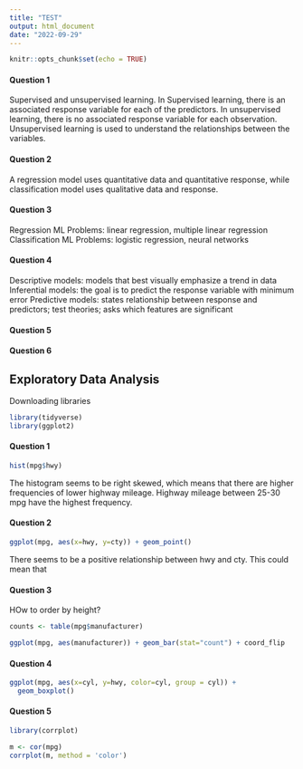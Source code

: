 ```yaml
---
title: "TEST"
output: html_document
date: "2022-09-29"
---
```


```r
knitr::opts_chunk$set(echo = TRUE)
```

#### Question 1
Supervised and unsupervised learning. In Supervised learning, there is an associated response variable for each of the predictors. In unsupervised learning, there is no associated response variable for each observation. Unsupervised learning is used to understand the relationships between the variables.

#### Question 2
A regression model uses quantitative data and quantitative response, while classification model uses qualitative data and response.


#### Question 3
Regression ML Problems: linear regression, multiple linear regression
Classification ML Problems: logistic regression, neural networks

#### Question 4
Descriptive models: models that best visually emphasize a trend in data
Inferential models: the goal is to predict the response variable with minimum error
Predictive models: states relationship between response and predictors; test theories; asks which features are significant

#### Question 5
#### Question 6

## Exploratory Data Analysis
Downloading libraries
```r
library(tidyverse)
library(ggplot2)
```

#### Question 1
```r
hist(mpg$hwy)
```
The histogram seems to be right skewed, which means that there are higher frequencies of lower highway mileage. Highway mileage between 25-30 mpg have the highest frequency.

#### Question 2
```r
ggplot(mpg, aes(x=hwy, y=cty)) + geom_point()
```
There seems to be a positive relationship between hwy and cty. This could mean that

#### Question 3
HOw to order by height?
```r
counts <- table(mpg$manufacturer)

ggplot(mpg, aes(manufacturer)) + geom_bar(stat="count") + coord_flip
```

#### Question 4
```r
ggplot(mpg, aes(x=cyl, y=hwy, color=cyl, group = cyl)) +
  geom_boxplot()
```

#### Question 5
```r
library(corrplot)
```

```r
m <- cor(mpg)
corrplot(m, method = 'color')
```